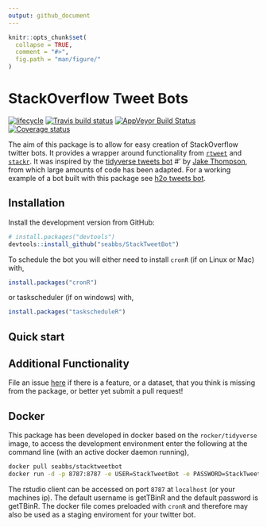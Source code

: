```yaml
---
output: github_document
---
```


```r
knitr::opts_chunk$set(
  collapse = TRUE,
  comment = "#>",
  fig.path = "man/figure/"
)
```

# StackOverflow Tweet Bots

  [![lifecycle](https://img.shields.io/badge/lifecycle-experimental-orange.svg)](https://www.tidyverse.org/lifecycle/#experimental)
  [![Travis build status](https://travis-ci.org/seabbs/StackTweetBot.svg?branch=master)](https://travis-ci.org/seabbs/StackTweetBot)
  [![AppVeyor Build Status](https://ci.appveyor.com/seabbs/StackTweetBot)](https://ci.appveyor.com/api/projects/status/github//seabbs/StackTweetBot/?branch=master&svg=true)
  [![Coverage status](https://codecov.io/gh/seabbs/StackTweetBot/branch/master/graph/badge.svg)](https://codecov.io/github/seabbs/StackTweetBot?branch=master)

The aim of this package is to allow for easy creation of StackOverflow twitter bots. It provides a wrapper around functionality from [`rtweet`](http://rtweet.info/) and [`stackr`](https://github.com/dgrtwo/stackr). It was inspired by the [tidyverse tweets bot](https://github.com/wjakethompson/tidyverse-tweets/blob/master/tidyversetweets.R)
#' by [Jake Thompson](https://www.wjakethompson.com/), from which large amounts of code has been adapted. For a working example of a bot built with this package see [h2o tweets bot](https://twitter.com/h2o_tweets).

## Installation

Install the development version from GitHub:

```r
# install.packages("devtools")
devtools::install_github("seabbs/StackTweetBot")
```

To schedule the bot you will either need to install `cronR` (if on Linux or Mac) with, 

```r
install.packages("cronR")
```

or taskscheduler (if on windows) with,

```r
install.packages("taskscheduleR")
```

## Quick start


## Additional Functionality

File an issue [here](https://github.com/seabbs/StackTweetBot/issues) if there is a feature, or a dataset, that you think is missing from the package, or better yet submit a pull request!

## Docker

This package has been developed in docker based on the `rocker/tidyverse` image, to access the  development environment enter the following at the command line (with an active docker daemon running),

```bash
docker pull seabbs/stacktweetbot
docker run -d -p 8787:8787 -e USER=StackTweetBot -e PASSWORD=StackTweetBot --name StackTweetBot seabbs/stacktweetbot
```

The rstudio client can be accessed on port `8787` at `localhost` (or your machines ip). The default username is getTBinR and the default password is getTBinR. The docker file comes preloaded with `cronR` and therefore may also be used as a staging enviroment for your twitter bot.
